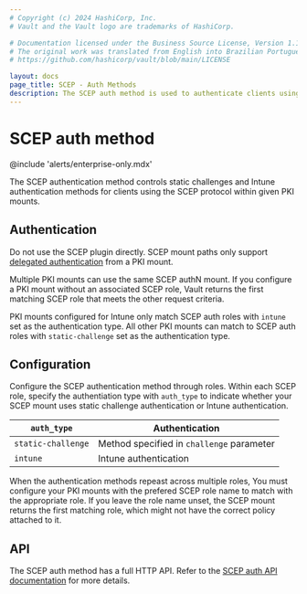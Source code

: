 ```yaml
---
# Copyright (c) 2024 HashiCorp, Inc.
# Vault and the Vault logo are trademarks of HashiCorp.

# Documentation licensed under the Business Source License, Version 1.1.
# The original work was translated from English into Brazilian Portuguese.
# https://github.com/hashicorp/vault/blob/main/LICENSE

layout: docs
page_title: SCEP - Auth Methods
description: The SCEP auth method is used to authenticate clients using the PKI SCEP integration, it isn't useful by itself.
---
```


# SCEP auth method


@include 'alerts/enterprise-only.mdx'

The SCEP authentication method controls static challenges and Intune
authentication methods for clients using the SCEP protocol within given PKI
mounts.

## Authentication

Do not use the SCEP plugin directly. SCEP mount paths only support
[delegated authentication](/vault/api-docs/system/mounts#delegated_auth_accessors)
from a PKI mount.

Multiple PKI mounts can use the same SCEP authN mount. If you configure a PKI
mount without an associated SCEP role, Vault returns the first matching SCEP
role that meets the other request criteria.

PKI mounts configured for Intune only match SCEP auth roles with `intune` set as
the authentication type. All other PKI mounts can match to SCEP auth roles with
`static-challenge` set as the authentication type.

## Configuration

Configure the SCEP authentication method through roles. Within each SCEP role,
specify the authentiation type with `auth_type` to indicate whether your SCEP
mount uses static challenge authentication or Intune authentication.

`auth_type`        | Authentication
------------------ | --------------
`static-challenge` | Method specified in `challenge` parameter
`intune`           | Intune authentication

When the authentication methods repeast across multiple roles, You must
configure your PKI mounts with the prefered SCEP role name to match with the
appropriate role. If you leave the role name unset, the SCEP mount returns the
first matching role, which might not have the correct policy attached to it.

## API

The SCEP auth method has a full HTTP API. Refer to the [SCEP auth API documentation](/vault/api-docs/auth/scep) for more details.
